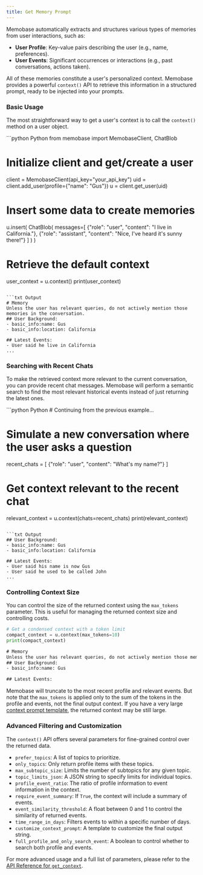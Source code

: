 ```yaml
---
title: Get Memory Prompt
---
```


Memobase automatically extracts and structures various types of memories from user interactions, such as:
- **User Profile**: Key-value pairs describing the user (e.g., name, preferences).
- **User Events**: Significant occurrences or interactions (e.g., past conversations, actions taken).

All of these memories constitute a user's personalized context. 
Memobase provides a powerful `context()` API to retrieve this information in a structured prompt, ready to be injected into your prompts.

### Basic Usage

The most straightforward way to get a user's context is to call the `context()` method on a user object.

<CodeGroup>
```python Python
from memobase import MemobaseClient, ChatBlob

# Initialize client and get/create a user
client = MemobaseClient(api_key="your_api_key")
uid = client.add_user(profile={"name": "Gus"})
u = client.get_user(uid)

# Insert some data to create memories
u.insert(
    ChatBlob(
        messages=[
            {"role": "user", "content": "I live in California."},
            {"role": "assistant", "content": "Nice, I've heard it's sunny there!"}
        ]
    )
)

# Retrieve the default context
user_context = u.context()
print(user_context)
```

```txt Output
# Memory
Unless the user has relevant queries, do not actively mention those memories in the conversation.
## User Background:
- basic_info:name: Gus
- basic_info:location: California

## Latest Events:
- User said he live in California
...
```
</CodeGroup>

### Searching with Recent Chats

To make the retrieved context more relevant to the current conversation, you can provide recent chat messages. Memobase will perform a semantic search to find the most relevant historical events instead of just returning the latest ones.

<CodeGroup>
```python Python
# Continuing from the previous example...

# Simulate a new conversation where the user asks a question
recent_chats = [
    {"role": "user", "content": "What's my name?"}
]

# Get context relevant to the recent chat
relevant_context = u.context(chats=recent_chats)
print(relevant_context)
```

```txt Output
## User Background:
- basic_info:name: Gus
- basic_info:location: California

## Latest Events:
- User said his name is now Gus
- User said he used to be called John
...
```
</CodeGroup>

### Controlling Context Size

You can control the size of the returned context using the `max_tokens` parameter. 
This is useful for managing the returned context size and controlling costs. 
<CodeGroup>
```python Python
# Get a condensed context with a token limit
compact_context = u.context(max_tokens=10)
print(compact_context)
```

```txt Output
# Memory
Unless the user has relevant queries, do not actively mention those memories in the conversation.
## User Background:
- basic_info:name: Gus

## Latest Events:
```
</CodeGroup>

Memobase will truncate to the most recent profile and relevant events. 
But note that the `max_tokens` is applied only to the sum of the tokens in the profile and events, not the final output context.
If you have a very large [context prompt template](/api-reference/prompt/get_context#parameter-customize-context-prompt), the returned context may be still large.

### Advanced Filtering and Customization

The `context()` API offers several parameters for fine-grained control over the returned data.

- `prefer_topics`: A list of topics to prioritize.
- `only_topics`: Only return profile items with these topics.
- `max_subtopic_size`: Limits the number of subtopics for any given topic.
- `topic_limits_json`: A JSON string to specify limits for individual topics.
- `profile_event_ratio`: The ratio of profile information to event information in the context.
- `require_event_summary`: If `True`, the context will include a summary of events.
- `event_similarity_threshold`: A float between 0 and 1 to control the similarity of returned events.
- `time_range_in_days`:  Filters events to within a specific number of days.
- `customize_context_prompt`: A template to customize the final output string.
- `full_profile_and_only_search_event`: A boolean to control whether to search both profile and events.

For more advanced usage and a full list of parameters, please refer to the [API Reference for `get_context`](/api-reference/prompt/get_context).
